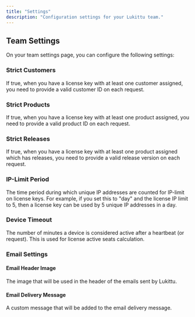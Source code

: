 ```yaml
---
title: "Settings"
description: "Configuration settings for your Lukittu team."
---
```


## Team Settings

On your team settings page, you can configure the following settings:

### Strict Customers

If true, when you have a license key with at least one customer assigned, you need to provide a valid customer ID on each request.

### Strict Products

If true, when you have a license key with at least one product assigned, you need to provide a valid product ID on each request.

### Strict Releases

If true, when you have a license key with at least one product assigned which has releases, you need to provide a valid release version on each request.

### IP-Limit Period

The time period during which unique IP addresses are counted for IP-limit on license keys. For example, if you set this to "day" and the license IP limit to 5, then a license key can be used by 5 unique IP addresses in a day.

### Device Timeout

The number of minutes a device is considered active after a heartbeat (or request). This is used for license active seats calculation.

### Email Settings

#### Email Header Image

The image that will be used in the header of the emails sent by Lukittu.

#### Email Delivery Message

A custom message that will be added to the email delivery message.
